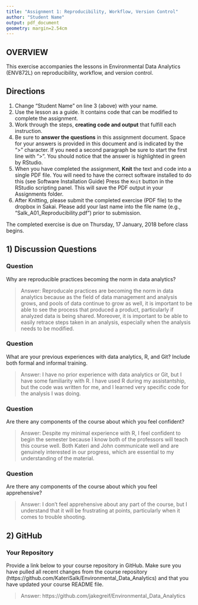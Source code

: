 ```yaml
---
title: "Assignment 1: Reproducibility, Workflow, Version Control"
author: "Student Name"
output: pdf_document
geometry: margin=2.54cm
---
```


## OVERVIEW

This exercise accompanies the lessons in Environmental Data Analytics (ENV872L) on reproducibility, workflow, and version control. 

## Directions
1. Change "Student Name" on line 3 (above) with your name.
2. Use the lesson as a guide. It contains code that can be modified to complete the assignment.
3. Work through the steps, **creating code and output** that fulfill each instruction.
4. Be sure to **answer the questions** in this assignment document.
Space for your answers is provided in this document and is indicated by the ">" character.
If you need a second paragraph be sure to start the first line with ">".
You should notice that the answer is highlighted in green by RStudio. 
6. When you have completed the assignment, **Knit** the text and code into a single PDF file.
You will need to have the correct software installed to do this (see Software Installation Guide)
Press the `Knit` button in the RStudio scripting panel.
This will save the PDF output in your Assignments folder.
8. After Knitting, please submit the completed exercise (PDF file) to the dropbox in Sakai. Please add your last name into the file name (e.g., "Salk_A01_Reproducibility.pdf") prior to submission.

The completed exercise is due on Thursday, 17 January, 2018 before class begins.

## 1) Discussion Questions

### Question
Why are reproducible practices becoming the norm in data analytics?

> Answer: Reproducale practices are becoming the norm in data analytics because as the field of data management and analysis grows, and pools of data continue to grow as well, it is important to be able to see the process that produced a product, particularly if analyzed data is being shared. Moreover, it is important to be able to easily retrace steps taken in an analysis, especially when the analysis needs to be modified.

### Question
What are your previous experiences with data analytics, R, and Git? Include both formal and informal training.

> Answer: I have no prior experience with data analytics or Git, but I have some familiarity with R. I have used R during my assistantship, but the code was written for me, and I learned very specific code for the analysis I was doing.

### Question
Are there any components of the course about which you feel confident?

> Answer: Despite my minimal experience with R, I feel confident to begin the semester because I know both of the professors will teach this course well.  Both Kateri and John communicate well and are genuinely interested in our progress, which are essential to my understanding of the material.

### Question
Are there any components of the course about which you feel apprehensive?

> Answer: I don't feel apprehensive about any part of the course, but I understand that it will be frustrating at points, particularly when it comes to trouble shooting.


## 2) GitHub

### Your Repository
Provide a link below to your course repository in GitHub. Make sure you have pulled all recent changes from the course repository (https://github.com/KateriSalk/Environmental_Data_Analytics) and that you have updated your course README file. 

> Answer: https://github.com/jakegreif/Environmental_Data_Analytics 



